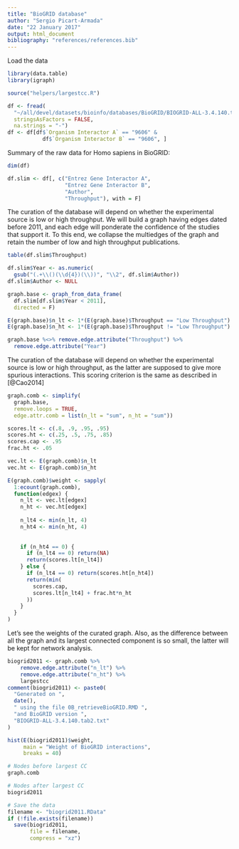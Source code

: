 ```yaml
---
title: "BioGRID database"
author: "Sergio Picart-Armada"
date: "22 January 2017"
output: html_document
bibliography: "references/references.bib"
---
```


Load the data
```r
library(data.table)
library(igraph)

source("helpers/largestcc.R")

df <- fread(
  "~/all/devel/datasets/bioinfo/databases/BioGRID/BIOGRID-ALL-3.4.140.tab2.txt",
  stringsAsFactors = FALSE,
  na.strings = "-")
df <- df[df$`Organism Interactor A` == "9606" &
           df$`Organism Interactor B` == "9606", ]
```

Summary of the raw data for Homo sapiens in BioGRID: 

```r
dim(df)

df.slim <- df[, c("Entrez Gene Interactor A",
                  "Entrez Gene Interactor B",
                  "Author",
                  "Throughput"), with = F]
```


The curation of the database will depend on whether the experimental source is low or high throughput. We will build a graph having edges dated before 2011, and each edge will ponderate the confidence of the studies that support it. To this end, we collapse the multiedges of the graph and retain the number of low and high throughput publications.

```r
table(df.slim$Throughput)

df.slim$Year <- as.numeric(
  gsub("(.+\\()(\\d{4})(\\))", "\\2", df.slim$Author))
df.slim$Author <- NULL

graph.base <- graph_from_data_frame(
  df.slim[df.slim$Year < 2011], 
  directed = F) 

E(graph.base)$n_lt <- 1*(E(graph.base)$Throughput == "Low Throughput")
E(graph.base)$n_ht <- 1*(E(graph.base)$Throughput != "Low Throughput")

graph.base %<>% remove.edge.attribute("Throughput") %>%
  remove.edge.attribute("Year")
```

The curation of the database will depend on whether the experimental source is low or high throughput, as the latter are supposed to give more spurious interactions. This scoring criterion is the same as described in [@Cao2014]

```r
graph.comb <- simplify(
  graph.base, 
  remove.loops = TRUE, 
  edge.attr.comb = list(n_lt = "sum", n_ht = "sum"))

scores.lt <- c(.8, .9, .95, .95)
scores.ht <- c(.25, .5, .75, .85)
scores.cap <- .95
frac.ht <- .05

vec.lt <- E(graph.comb)$n_lt
vec.ht <- E(graph.comb)$n_ht

E(graph.comb)$weight <- sapply(
  1:ecount(graph.comb), 
  function(edgex) {
    n_lt <- vec.lt[edgex]
    n_ht <- vec.ht[edgex]
    
    n_lt4 <- min(n_lt, 4)
    n_ht4 <- min(n_ht, 4)
    
    
    if (n_ht4 == 0) {
      if (n_lt4 == 0) return(NA)
      return(scores.lt[n_lt4])
    } else {
      if (n_lt4 == 0) return(scores.ht[n_ht4])
      return(min(
        scores.cap,  
        scores.lt[n_lt4] + frac.ht*n_ht
      ))
    }
  }
)
```

Let's see the weights of the curated graph. Also, as the difference between all the graph and its largest connected component is so small, the latter will be kept for network analysis.

```r
biogrid2011 <- graph.comb %>%
    remove.edge.attribute("n_lt") %>% 
    remove.edge.attribute("n_ht") %>%
    largestcc
comment(biogrid2011) <- paste0(
  "Generated on ", 
  date(), 
  " using the file 0B_retrieveBioGRID.RMD ", 
  "and BioGRID version ", 
  "BIOGRID-ALL-3.4.140.tab2.txt"
)  

hist(E(biogrid2011)$weight, 
     main = "Weight of BioGRID interactions", 
     breaks = 40)

# Nodes before largest CC
graph.comb

# Nodes after largest CC
biogrid2011

# Save the data
filename <- "biogrid2011.RData"
if (!file.exists(filename)) 
  save(biogrid2011, 
       file = filename, 
       compress = "xz")
```

